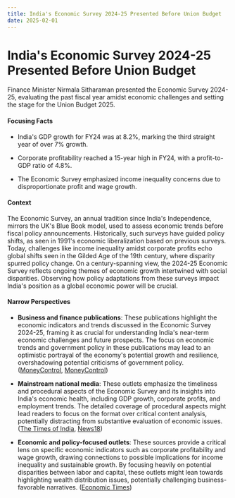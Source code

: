 ```yaml
---
title: India's Economic Survey 2024-25 Presented Before Union Budget
date: 2025-02-01
---
```


# India's Economic Survey 2024-25 Presented Before Union Budget

Finance Minister Nirmala Sitharaman presented the Economic Survey 2024-25, evaluating the past fiscal year amidst economic challenges and setting the stage for the Union Budget 2025.

#### Focusing Facts

- India's GDP growth for FY24 was at 8.2%, marking the third straight year of over 7% growth.

- Corporate profitability reached a 15-year high in FY24, with a profit-to-GDP ratio of 4.8%.

- The Economic Survey emphasized income inequality concerns due to disproportionate profit and wage growth.

#### Context

The Economic Survey, an annual tradition since India's Independence, mirrors the UK's Blue Book model, used to assess economic trends before fiscal policy announcements. Historically, such surveys have guided policy shifts, as seen in 1991's economic liberalization based on previous surveys. Today, challenges like income inequality amidst corporate profits echo global shifts seen in the Gilded Age of the 19th century, where disparity spurred policy change. On a century-spanning view, the 2024-25 Economic Survey reflects ongoing themes of economic growth intertwined with social disparities. Observing how policy adaptations from these surveys impact India's position as a global economic power will be crucial.

#### Narrow Perspectives

- **Business and finance publications**: These publications highlight the economic indicators and trends discussed in the Economic Survey 2024-25, framing it as crucial for understanding India's near-term economic challenges and future prospects. The focus on economic trends and government policy in these publications may lead to an optimistic portrayal of the economy's potential growth and resilience, overshadowing potential criticisms of government policy. ([MoneyControl](https://www.moneycontrol.com/news/business/economy/what-an-economic-survey-tells-about-the-health-of-the-economy-12924025.html), [MoneyControl](https://www.moneycontrol.com/news/business/economic-survey-2025-live-updates-nirmala-sitharaman-india-economy-gdp-growth-cea-v-anantha-nageswaran-speech-liveblog-12924859.html))

- **Mainstream national media**: These outlets emphasize the timeliness and procedural aspects of the Economic Survey and its insights into India's economic health, including GDP growth, corporate profits, and employment trends. The detailed coverage of procedural aspects might lead readers to focus on the format over critical content analysis, potentially distracting from substantive evaluation of economic issues. ([The Times of India](https://timesofindia.indiatimes.com/business/india-business/budget-2025-economic-survey-live-updates-union-budget-expectations-fm-nirmala-sitharaman-income-tax-indian-economy/liveblog/117764035.cms), [News18](https://www.news18.com/business/economy/economic-survey-2024-25-live-updates-finance-minister-nirmala-sitharaman-liveblog-9208773.html))

- **Economic and policy-focused outlets**: These sources provide a critical lens on specific economic indicators such as corporate profitability and wage growth, drawing connections to possible implications for income inequality and sustainable growth. By focusing heavily on potential disparities between labor and capital, these outlets might lean towards highlighting wealth distribution issues, potentially challenging business-favorable narratives. ([Economic Times](https://economictimes.indiatimes.com/jobs/hr-policies-trends/india-inc-earns-fat-profits-but-is-not-willing-to-pay-more-economic-survey/articleshow/117783005.cms))
